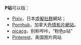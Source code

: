 '''P站'''可以指：
*[[Pixiv|Pixiv]]，日本[[虛擬社群|虛擬社群]]網站；
*[[Pornhub|Pornhub]]，加拿大[[成人网站|色情影片網站]]。
*[[picacg|picacg]]，别称哔咔，“粉色p站”
*[[Pinterest|Pinterest]]，美国图片网站
{{Disambiguation|Cat=拉丁字母中文混合消歧义}}